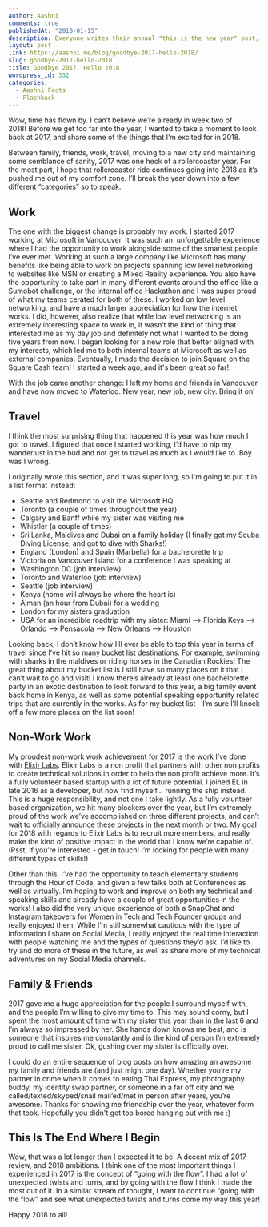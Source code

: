 ```yaml
---
author: Aashni
comments: true
publishedAt: "2018-01-15"
description: Everyone writes their annual "this is the new year" post, here's mine.
layout: post
link: https://aashni.me/blog/goodbye-2017-hello-2018/
slug: goodbye-2017-hello-2018
title: Goodbye 2017, Hello 2018
wordpress_id: 332
categories:
  - Aashni Facts
  - Flashback
---
```


Wow, time has flown by. I can’t believe we’re already in week two of 2018! Before we get too far into the year, I wanted to take a moment to look back at 2017, and share some of the things that I’m excited for in 2018.

Between family, friends, work, travel, moving to a new city and maintaining some semblance of sanity, 2017 was one heck of a rollercoaster year. For the most part, I hope that rollercoaster ride continues going into 2018 as it’s pushed me out of my comfort zone. I’ll break the year down into a few different “categories” so to speak.

## **Work**

The one with the biggest change is probably my work. I started 2017 working at Microsoft in Vancouver. It was such an  unforgettable experience where I had the opportunity to work alongside some of the smartest people I’ve ever met. Working at such a large company like Microsoft has many benefits like being able to work on projects spanning low level networking to websites like MSN or creating a Mixed Reality experience. You also have the opportunity to take part in many different events around the office like a Sumobot challenge, or the internal office Hackathon and I was super proud of what my teams cerated for both of these. I worked on low level networking, and have a much larger appreciation for how the internet works. I did, however, also realize that while low level networking is an extremely interesting space to work in, it wasn’t the kind of thing that interested me as my day job and definitely not what I wanted to be doing five years from now. I began looking for a new role that better aligned with my interests, which led me to both internal teams at Microsoft as well as external companies. Eventually, I made the decision to join Square on the Square Cash team! I started a week ago, and it's been great so far!

With the job came another change: I left my home and friends in Vancouver and have now moved to Waterloo. New year, new job, new city. Bring it on!

## **Travel**

I think the most surprising thing that happened this year was how much I got to travel. I figured that once I started working, I’d have to nip my wanderlust in the bud and not get to travel as much as I would like to. Boy was I wrong.

I originally wrote this section, and it was super long, so I'm going to put it in a list format instead:

- Seattle and Redmond to visit the Microsoft HQ
- Toronto (a couple of times throughout the year)
- Calgary and Banff while my sister was visiting me
- Whistler (a couple of times)
- Sri Lanka, Maldives and Dubai on a family holiday (I finally got my Scuba Diving License, and got to dive with Sharks!)
- England (London) and Spain (Marbella) for a bachelorette trip
- Victoria on Vancouver Island for a conference I was speaking at
- Washington DC (job interview)
- Toronto and Waterloo (job interview)
- Seattle (job interview)
- Kenya (home will always be where the heart is)
- Ajman (an hour from Dubai) for a wedding
- London for my sisters graduation
- USA for an incredible roadtrip with my sister: Miami —> Florida Keys —> Orlando —> Pensacola —> New Orleans —> Houston

Looking back, I don’t know how I’ll ever be able to top this year in terms of travel since I’ve hit so many bucket list destinations. For example, swimming with sharks in the maldives or riding horses in the Canadian Rockies! The great thing about my bucket list is I still have so many places on it that I can’t wait to go and visit! I know there’s already at least one bachelorette party in an exotic destination to look forward to this year, a big family event back home in Kenya, as well as some potential speaking opportunity related trips that are currently in the works. As for my bucket list - I’m sure I’ll knock off a few more places on the list soon!

## Non-Work Work

My proudest non-work work achievement for 2017 is the work I’ve done with [Elixir Labs](https://elixirlabs.org). Elixir Labs is a non profit that partners with other non profits to create technical solutions in order to help the non profit achieve more. It’s a fully volunteer based startup with a lot of future potential. I joined EL in late 2016 as a developer, but now find myself… running the ship instead. This is a huge responsibility, and not one I take lightly. As a fully volunteer based organization, we hit many blockers over the year, but I’m extremely proud of the work we’ve accomplished on three different projects, and can’t wait to officially announce these projects in the next month or two. My goal for 2018 with regards to Elixir Labs is to recruit more members, and really make the kind of positive impact in the world that I know we’re capable of. (Psst, if you’re interested - get in touch! I’m looking for people with many different types of skills!)

Other than this, I’ve had the opportunity to teach elementary students through the Hour of Code, and given a few talks both at Conferences as well as virtually. I’m hoping to work and improve on both my technical and speaking skills and already have a couple of great opportunities in the works! I also did the very unique experience of both a SnapChat and Instagram takeovers for Women in Tech and Tech Founder groups and really enjoyed them. While I’m still somewhat cautious with the type of information I share on Social Media, I really enjoyed the real time interaction with people watching me and the types of questions they’d ask. I’d like to try and do more of these in the future, as well as share more of my technical adventures on my Social Media channels.

## Family & Friends

2017 gave me a huge appreciation for the people I surround myself with, and the people I’m willing to give my time to. This may sound corny, but I spent the most amount of time with my sister this year than in the last 6 and I’m always so impressed by her. She hands down knows me best, and is someone that inspires me constantly and is the kind of person I’m extremely proud to call me sister. Ok, gushing over my sister is officially over.

I could do an entire sequence of blog posts on how amazing an awesome my family and friends are (and just might one day). Whether you’re my partner in crime when it comes to eating Thai Express, my photography buddy, my identity swap partner, or someone in a far off city and we called/texted/skyped/snail mail’ed/met in person after years, you’re awesome. Thanks for showing me friendship over the year, whatever form that took. Hopefully you didn't get too bored hanging out with me :)

## This Is The End Where I Begin

Wow, that was a lot longer than I expected it to be. A decent mix of 2017 review, and 2018 ambitions. I think one of the most important things I experienced in 2017 is the concept of “going with the flow”. I had a lot of unexpected twists and turns, and by going with the flow I think I made the most out of it. In a similar stream of thought, I want to continue “going with the flow” and see what unexpected twists and turns come my way this year!

Happy 2018 to all!
